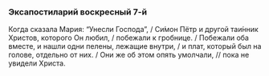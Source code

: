 ### Эксапостиларий воскресный 7-й

Когда сказала Мария: “Унесли Господа”, / Си́мон Пётр и другой таи́нник Христов, которого Он любил, / побежали к гробнице. / Побежали оба вместе, и нашли одни пелены, лежащие внутри, / и плат, который был на голове, отдельно от них. / Они же об этом опять умолчали, // пока не увидели Христа.
